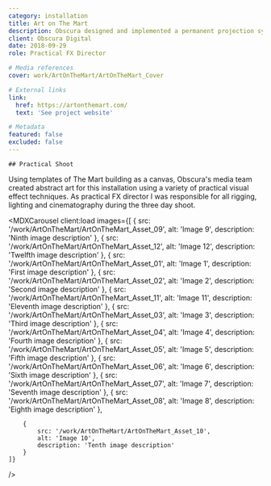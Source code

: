 ```yaml
---
category: installation
title: Art on The Mart
description: Obscura designed and implemented a permanent projection system that illuminates The Mart in Chicago with large-scale visual artistry 5 nights a week, 10 months of the year for 30 years. Content from this practical shoot was featured alongside four curated international artists during the show.
client: Obscura Digital
date: 2018-09-29
role: Practical FX Director

# Media references
cover: work/ArtOnTheMart/ArtOnTheMart_Cover

# External links
link:
  href: https://artonthemart.com/
  text: 'See project website'

# Metadata
featured: false
excluded: false
---
```



<MDXVideo src="292998376" videoType="vimeo" isFirstChild={true} />

<MDXInfo date={frontmatter.date} client={frontmatter.client} role={frontmatter.role} />

<MDXContainer containerType="header">

    ## Practical Shoot

</MDXContainer>

<MDXContainer containerType="text">
	Using templates of The Mart building as a canvas, Obscura's media team created abstract art for
	this installation using a variety of practical visual effect techniques. As practical FX director
	I was responsible for all rigging, lighting and cinematography during the three day shoot.
</MDXContainer>

<MDXCarousel
	client:load
	images={[
		{
			src: '/work/ArtOnTheMart/ArtOnTheMart_Asset_09',
			alt: 'Image 9',
			description: 'Ninth image description'
		},
		{
			src: '/work/ArtOnTheMart/ArtOnTheMart_Asset_12',
			alt: 'Image 12',
			description: 'Twelfth image description'
		},
		{
			src: '/work/ArtOnTheMart/ArtOnTheMart_Asset_01',
			alt: 'Image 1',
			description: 'First image description'
		},
		{
			src: '/work/ArtOnTheMart/ArtOnTheMart_Asset_02',
			alt: 'Image 2',
			description: 'Second image description'
		},
		{
			src: '/work/ArtOnTheMart/ArtOnTheMart_Asset_11',
			alt: 'Image 11',
			description: 'Eleventh image description'
		},
		{
			src: '/work/ArtOnTheMart/ArtOnTheMart_Asset_03',
			alt: 'Image 3',
			description: 'Third image description'
		},
		{
			src: '/work/ArtOnTheMart/ArtOnTheMart_Asset_04',
			alt: 'Image 4',
			description: 'Fourth image description'
		},
		{
			src: '/work/ArtOnTheMart/ArtOnTheMart_Asset_05',
			alt: 'Image 5',
			description: 'Fifth image description'
		},
		{
			src: '/work/ArtOnTheMart/ArtOnTheMart_Asset_06',
			alt: 'Image 6',
			description: 'Sixth image description'
		},
		{
			src: '/work/ArtOnTheMart/ArtOnTheMart_Asset_07',
			alt: 'Image 7',
			description: 'Seventh image description'
		},
		{
			src: '/work/ArtOnTheMart/ArtOnTheMart_Asset_08',
			alt: 'Image 8',
			description: 'Eighth image description'
		},

    	{
    		src: '/work/ArtOnTheMart/ArtOnTheMart_Asset_10',
    		alt: 'Image 10',
    		description: 'Tenth image description'
    	}
    ]}

/>

<MDXContainer containerType="footer">
	<MDXList title="Producer" items="Megan Shea" />
	<MDXList title="Art Director" items="Tim Digulla" />
	<MDXList
		title="Design & Animation"
		items="Brittnie Diamant, Chase Hochstatter, Jim Ellis, Seoryung Kim, Tim Digulla"
	/>
</MDXContainer>
